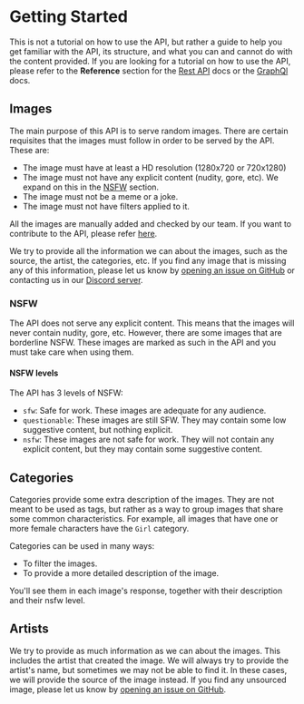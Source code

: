 # Getting Started

This is not a tutorial on how to use the API, but rather a guide to help you get familiar with the API, its structure, and what you can and cannot do with the content provided. If you are looking for a tutorial on how to use the API, please refer to the **Reference** section for the [Rest API](/docs/rest-api/reference) docs or the [GraphQl](/docs/graphql/reference) docs.

## Images

The main purpose of this API is to serve random images. There are certain requisites that the images must follow in order to be served by the API. These are:

  * The image must have at least a HD resolution (1280x720 or 720x1280)
  * The image must not have any explicit content (nudity, gore, etc). We expand on this in the [NSFW](#nsfw) section.
  * The image must not be a meme or a joke.
  * The image must not have filters applied to it.

All the images are manually added and checked by our team. If you want to contribute to the API, please refer [here](/docs/contributing).

We try to provide all the information we can about the images, such as the source, the artist, the categories, etc. If you find any image that is missing any of this information, please let us know by [opening an issue on GitHub](https://github.com/Nekidev/nekos-api/issues/new/choose) or contacting us in our [Discord server](https://discord.gg/b9Fv3kEfXc).

### NSFW

The API does not serve any explicit content. This means that the images will never contain nudity, gore, etc. However, there are some images that are borderline NSFW. These images are marked as such in the API and you must take care when using them.

#### NSFW levels

The API has 3 levels of NSFW:

  * `sfw`: Safe for work. These images are adequate for any audience.
  * `questionable`: These images are still SFW. They may contain some low suggestive content, but nothing explicit.
  * `nsfw`: These images are not safe for work. They will not contain any explicit content, but they may contain some suggestive content.

## Categories

Categories provide some extra description of the images. They are not meant to be used as tags, but rather as a way to group images that share some common characteristics. For example, all images that have one or more female characters have the `Girl` category.

Categories can be used in many ways:

  * To filter the images.
  * To provide a more detailed description of the image.

You'll see them in each image's response, together with their description and their nsfw level.

## Artists

We try to provide as much information as we can about the images. This includes the artist that created the image. We will always try to provide the artist's name, but sometimes we may not be able to find it. In these cases, we will provide the source of the image instead. If you find any unsourced image, please let us know by [opening an issue on GitHub](https://github.com/Nekidev/Nekos-API/issues/new).